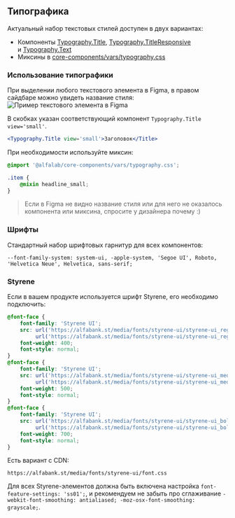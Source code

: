 
<Meta title='Гайдлайны/Типографика' />

## Типографика

Актуальный набор текстовых стилей доступен в двух вариантах:

- Компоненты [Typography.Title](https://alfa-laboratory.github.io/core-components/master/?path=/docs/компоненты-typography--typography-title), [Typography.TitleResponsive](https://alfa-laboratory.github.io/core-components/master/?path=/docs/компоненты-typography--typography-title-responsive) и [Typography.Text](https://alfa-laboratory.github.io/core-components/master/?path=/docs/компоненты-typography--typography-text)
- Миксины в [core-components/vars/typography.css](https://github.com/alfa-laboratory/core-components/blob/master/packages/vars/src/typography.css)

### Использование типографики

При выделении любого текстового элемента в Figma, в правом сайдбаре можно увидеть название стиля:
<img src='./images/typography_figma-element.png' width={388} alt='Пример текстового элемента в Figma' />

В скобках указан соответствующий компонент `Typography.Title view='small'`.

```jsx
<Typography.Title view='small'>Заголовок</Title>
```

При необходимости используйте миксин:

```css
@import '@alfalab/core-components/vars/typography.css';

.item {
    @mixin headline_small;
}
```

> Если в Figma не видно название стиля или для него не оказалось компонента или миксина, спросите у дизайнера почему :)

### Шрифты

Стандартный набор шрифтовых гарнитур для всех компонентов:

`--font-family-system: system-ui, -apple-system, 'Segoe UI', Roboto, 'Helvetica Neue', Helvetica, sans-serif;`

### Styrene

Если в вашем продукте используется шрифт Styrene, его необходимо подключить:

```css
@font-face {
    font-family: 'Styrene UI';
    src: url('https://alfabank.st/media/fonts/styrene-ui/styrene-ui_regular.woff2') format('woff2'),
         url('https://alfabank.st/media/fonts/styrene-ui/styrene-ui_regular.woff') format('woff');
    font-weight: 400;
    font-style: normal;
}
@font-face {
    font-family: 'Styrene UI';
    src: url('https://alfabank.st/media/fonts/styrene-ui/styrene-ui_medium.woff2') format('woff2'),
         url('https://alfabank.st/media/fonts/styrene-ui/styrene-ui_medium.woff') format('woff');
    font-weight: 500;
    font-style: normal;
}
@font-face {
    font-family: 'Styrene UI';
    src: url('https://alfabank.st/media/fonts/styrene-ui/styrene-ui_bold.woff2') format('woff2'),
         url('https://alfabank.st/media/fonts/styrene-ui/styrene-ui_bold.woff') format('woff');
    font-weight: 700;
    font-style: normal;
}
```

Есть вариант с CDN:

`https://alfabank.st/media/fonts/styrene-ui/font.css`

Для всех Styrene-элементов должна быть включена настройка `font-feature-settings: 'ss01';`, и рекомендуем не забыть про сглаживание
`-webkit-font-smoothing: antialiased; -moz-osx-font-smoothing: grayscale;`.
